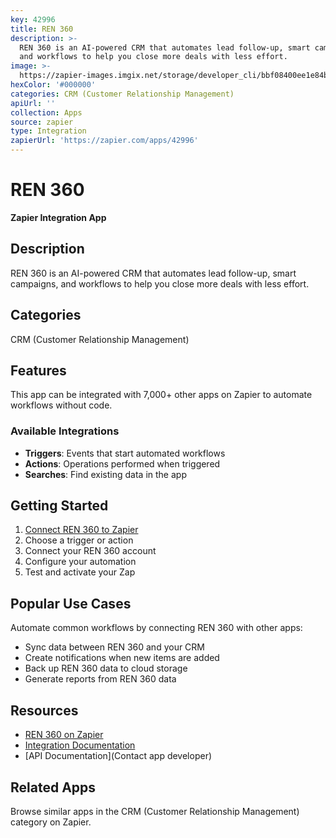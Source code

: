 ```yaml
---
key: 42996
title: REN 360
description: >-
  REN 360 is an AI-powered CRM that automates lead follow-up, smart campaigns,
  and workflows to help you close more deals with less effort.
image: >-
  https://zapier-images.imgix.net/storage/developer_cli/bbf08400ee1e84b9432b23f5be44c5c3.png?auto=format%2Ccompress&ixlib=python-3.0.0&q=50
hexColor: '#000000'
categories: CRM (Customer Relationship Management)
apiUrl: ''
collection: Apps
source: zapier
type: Integration
zapierUrl: 'https://zapier.com/apps/42996'
---
```

# REN 360

**Zapier Integration App**

## Description

REN 360 is an AI-powered CRM that automates lead follow-up, smart campaigns, and workflows to help you close more deals with less effort.

## Categories

CRM (Customer Relationship Management)

## Features

This app can be integrated with 7,000+ other apps on Zapier to automate workflows without code.

### Available Integrations

- **Triggers**: Events that start automated workflows
- **Actions**: Operations performed when triggered
- **Searches**: Find existing data in the app

## Getting Started

1. [Connect REN 360 to Zapier](https://zapier.com/apps/42996)
2. Choose a trigger or action
3. Connect your REN 360 account
4. Configure your automation
5. Test and activate your Zap

## Popular Use Cases

Automate common workflows by connecting REN 360 with other apps:

- Sync data between REN 360 and your CRM
- Create notifications when new items are added
- Back up REN 360 data to cloud storage
- Generate reports from REN 360 data

## Resources

- [REN 360 on Zapier](https://zapier.com/apps/42996)
- [Integration Documentation](https://zapier.com/apps/42996/integrations)
- [API Documentation](Contact app developer)

## Related Apps

Browse similar apps in the CRM (Customer Relationship Management) category on Zapier.
